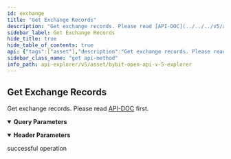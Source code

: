```yaml
---
id: exchange
title: "Get Exchange Records"
description: "Get exchange records. Please read [API-DOC](../../../v5/asset/exchange#) first."
sidebar_label: Get Exchange Records
hide_title: true
hide_table_of_contents: true
api: {"tags":["asset"],"description":"Get exchange records. Please read [API-DOC](../../../v5/asset/exchange#) first.","operationId":"exchange","parameters":[{"name":"apiKey","in":"header","description":"If not input, the default one will be used","required":false,"schema":{"type":"string"}},{"name":"secret","in":"header","description":"If not input, the default one will be used","required":false,"schema":{"type":"string"}},{"name":"fromCoin","in":"query","description":"From coin","required":false,"schema":{"type":"string"}},{"name":"toCoin","in":"query","description":"To coin","required":false,"schema":{"type":"string"}},{"name":"limit","in":"query","description":"Limit size. 1-50","required":true,"schema":{"type":"integer","default":20}},{"name":"cursor","in":"query","description":"Cursor, used to pagination","required":false,"schema":{"type":"string"}}],"responses":{"200":{"description":"successful operation"}},"method":"get","path":"/v5/asset/exchange/order-record","servers":[{"url":"https://api-testnet.bybit.com","description":"Testnet server"}],"info":{"description":"Collection of v5 Restul API\n","version":"3.0.0","title":"Bybit Open API v5 explorer"},"postman":{"name":"Get Exchange Records","description":{"content":"Get exchange records. Please read [API-DOC](../../../v5/asset/exchange#) first.","type":"text/plain"},"url":{"path":["v5","asset","exchange","order-record"],"host":["{{baseUrl}}"],"query":[{"disabled":false,"description":{"content":"From coin","type":"text/plain"},"key":"fromCoin","value":""},{"disabled":false,"description":{"content":"To coin","type":"text/plain"},"key":"toCoin","value":""},{"disabled":false,"description":{"content":"(Required) Limit size. 1-50","type":"text/plain"},"key":"limit","value":""},{"disabled":false,"description":{"content":"Cursor, used to pagination","type":"text/plain"},"key":"cursor","value":""}],"variable":[]},"header":[{"disabled":false,"description":{"content":"If not input, the default one will be used","type":"text/plain"},"key":"apiKey","value":""},{"disabled":false,"description":{"content":"If not input, the default one will be used","type":"text/plain"},"key":"secret","value":""}],"method":"GET"}}
sidebar_class_name: "get api-method"
info_path: api-explorer/v5/asset/bybit-open-api-v-5-explorer
---
```



## Get Exchange Records



Get exchange records. Please read [API-DOC](../../../v5/asset/exchange#) first.

<details style={{"marginBottom":"1rem"}} data-collapsed={false} open={true}><summary style={{}}><strong>Query Parameters</strong></summary><div><ul><ParamsItem className={"paramsItem"} param={{"name":"fromCoin","in":"query","description":"From coin","required":false,"schema":{"type":"string"}}}></ParamsItem><ParamsItem className={"paramsItem"} param={{"name":"toCoin","in":"query","description":"To coin","required":false,"schema":{"type":"string"}}}></ParamsItem><ParamsItem className={"paramsItem"} param={{"name":"limit","in":"query","description":"Limit size. 1-50","required":true,"schema":{"type":"integer","default":20}}}></ParamsItem><ParamsItem className={"paramsItem"} param={{"name":"cursor","in":"query","description":"Cursor, used to pagination","required":false,"schema":{"type":"string"}}}></ParamsItem></ul></div></details><details style={{"marginBottom":"1rem"}} data-collapsed={false} open={true}><summary style={{}}><strong>Header Parameters</strong></summary><div><ul><ParamsItem className={"paramsItem"} param={{"name":"apiKey","in":"header","description":"If not input, the default one will be used","required":false,"schema":{"type":"string"}}}></ParamsItem><ParamsItem className={"paramsItem"} param={{"name":"secret","in":"header","description":"If not input, the default one will be used","required":false,"schema":{"type":"string"}}}></ParamsItem></ul></div></details><div><ApiTabs><TabItem label={"200"} value={"200"}><div>

successful operation

</div><div></div></TabItem></ApiTabs></div>
      